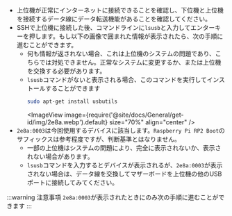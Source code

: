 * 上位機が正常にインターネットに接続できることを確認し、下位機と上位機を接続するデータ線にデータ転送機能があることを確認してください。
* SSHで上位機に接続した後、コマンドラインに`lsusb`と入力してエンターキーを押します。もし以下の画像で囲まれた情報が表示されたら、次の手順に進むことができます。
    * 何も情報が返されない場合、これは上位機のシステムの問題であり、こちらでは対処できません。正常なシステムに変更するか、または上位機を交換する必要があります。
    * `lsusb`コマンドがないと表示される場合、このコマンドを実行してインストールすることができます
        ```bash
        sudo apt-get install usbutils
        ```
        <ImageView image={require('@site/docs/General/get-id/img/2e8a.webp').default} size="70%" align="center" /> 
* `2e8a:0003`は今回使用するデバイスに該当します。`Raspberry Pi RP2 Boot`のサフィックスは参考程度ですが、判断基準とはなりません。
    * 一部の上位機はシステムの問題により、完全に表示されないか、表示されない場合があります。
    * `lsusb`コマンドを入力するとデバイスが表示されるが、`2e8a:0003`が表示されない場合は、データ線を交換してマザーボードを上位機の他のUSBポートに接続してみてください。

:::warning 注意事項
    `2e8a:0003`が表示されたときにのみ次の手順に進むことができます
:::